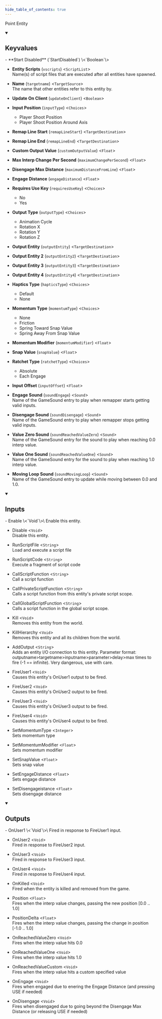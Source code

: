 ```yaml
---
hide_table_of_contents: true
---
```


Point Entity



<details open>
<summary><h2>Keyvalues</h2></summary>
- **Start Disabled** (`StartDisabled`) \<`Boolean`\>

- **Entity Scripts** (`vscripts`) \<`ScriptList`\>\
Name(s) of script files that are executed after all entities have spawned.

- **Name** (`targetname`) \<`TargetSource`\>\
The name that other entities refer to this entity by.

- **Update On Client** (`updateOnClient`) \<`Boolean`\>

- **Input Position** (`inputType`) \<`Choices`\>
  - Player Shoot Position 
  - Player Shoot Position Around Axis 


- **Remap Line Start** (`remapLineStart`) \<`TargetDestination`\>

- **Remap Line End** (`remapLineEnd`) \<`TargetDestination`\>

- **Custom Output Value** (`customOutputValue`) \<`Float`\>

- **Max Interp Change Per Second** (`maximumChangePerSecond`) \<`Float`\>

- **Disengage Max Distance** (`maximumDistanceFromLine`) \<`Float`\>

- **Engage Distance** (`engageDistance`) \<`Float`\>

- **Requires Use Key** (`requiresUseKey`) \<`Choices`\>
  - No 
  - Yes 


- **Output Type** (`outputType`) \<`Choices`\>
  - Animation Cycle 
  - Rotation X 
  - Rotation Y 
  - Rotation Z 


- **Output Entity** (`outputEntity`) \<`TargetDestination`\>

- **Output Entity 2** (`outputEntity2`) \<`TargetDestination`\>

- **Output Entity 3** (`outputEntity3`) \<`TargetDestination`\>

- **Output Entity 4** (`outputEntity4`) \<`TargetDestination`\>

- **Haptics Type** (`hapticsType`) \<`Choices`\>
  - Default 
  - None 


- **Momentum Type** (`momentumType`) \<`Choices`\>
  - None 
  - Friction 
  - Spring Toward Snap Value 
  - Spring Away From Snap Value 


- **Momentum Modifier** (`momentumModifier`) \<`Float`\>

- **Snap Value** (`snapValue`) \<`Float`\>

- **Ratchet Type** (`ratchetType`) \<`Choices`\>
  - Absolute 
  - Each Engage 


- **Input Offset** (`inputOffset`) \<`Float`\>

- **Engage Sound** (`soundEngage`) \<`Sound`\>\
Name of the GameSound entry to play when remapper starts getting valid inputs.

- **Disengage Sound** (`soundDisengage`) \<`Sound`\>\
Name of the GameSound entry to play when remapper stops getting valid inputs.

- **Value Zero Sound** (`soundReachedValueZero`) \<`Sound`\>\
Name of the GameSound entry for the sound to play when reaching 0.0 interp value.

- **Value One Sound** (`soundReachedValueOne`) \<`Sound`\>\
Name of the GameSound entry for the sound to play when reaching 1.0 interp value.

- **Moving Loop Sound** (`soundMovingLoop`) \<`Sound`\>\
Name of the GameSound entry to update while moving between 0.0 and 1.0.


 </details>
<details open>
<summary><h2>Inputs</h2></summary>
- Enable \<`Void`\>\
Enable this entity.

- Disable \<`Void`\>\
Disable this entity.

- RunScriptFile \<`String`\>\
Load and execute a script file

- RunScriptCode \<`String`\>\
Execute a fragment of script code

- CallScriptFunction \<`String`\>\
Call a script function

- CallPrivateScriptFunction \<`String`\>\
Calls a script function from this entity's private script scope.

- CallGlobalScriptFunction \<`String`\>\
Calls a script function in the global script scope.

- Kill \<`Void`\>\
Removes this entity from the world.

- KillHierarchy \<`Void`\>\
Removes this entity and all its children from the world.

- AddOutput \<`String`\>\
Adds an entity I/O connection to this entity. Parameter format: outputname&gt;targetname>inputname&gt;parameter&gt;delay&gt;max times to fire (-1 == infinite). Very dangerous, use with care.

- FireUser1 \<`Void`\>\
Causes this entity's OnUser1 output to be fired.

- FireUser2 \<`Void`\>\
Causes this entity's OnUser2 output to be fired.

- FireUser3 \<`Void`\>\
Causes this entity's OnUser3 output to be fired.

- FireUser4 \<`Void`\>\
Causes this entity's OnUser4 output to be fired.

- SetMomentumType \<`Integer`\>\
Sets momentum type

- SetMomentumModifier \<`Float`\>\
Sets momentum modifier

- SetSnapValue \<`Float`\>\
Sets snap value

- SetEngageDistance \<`Float`\>\
Sets engage distance

- SetDisengageistance \<`Float`\>\
Sets disengage distance


 </details>
<details open>
<summary><h2>Outputs</h2></summary>
- OnUser1 \<`Void`\>\
Fired in response to FireUser1 input.

- OnUser2 \<`Void`\>\
Fired in response to FireUser2 input.

- OnUser3 \<`Void`\>\
Fired in response to FireUser3 input.

- OnUser4 \<`Void`\>\
Fired in response to FireUser4 input.

- OnKilled \<`Void`\>\
Fired when the entity is killed and removed from the game.

- Position \<`Float`\>\
Fires when the interp value changes, passing the new position [0.0 .. 1.0]

- PositionDelta \<`Float`\>\
Fires when the interp value changes, passing the change in position [-1.0 .. 1.0]

- OnReachedValueZero \<`Void`\>\
Fires when the interp value hits 0.0

- OnReachedValueOne \<`Void`\>\
Fires when the interp value hits 1.0

- OnReachedValueCustom \<`Void`\>\
Fires when the interp value hits a custom specified value

- OnEngage \<`Void`\>\
Fires when engaged due to enering the Engage Distance (and pressing USE if needed)

- OnDisengage \<`Void`\>\
Fires when disengaged due to going beyond the Disengage Max Distance (or releasing USE if needed)


 </details>